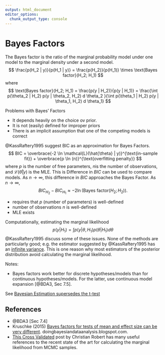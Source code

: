 ```yaml
---
output: html_document
editor_options: 
  chunk_output_type: console
---
```

# Bayes Factors

The Bayes factor is the ratio of the marginal probability model under one model to the marginal density under a second model.
$$
\frac{p(H_2 | y)}{p(H_1 | y)} = \frac{p(H_2)}{p(H_1)} \times \text{Bayes factor}(H_2; H_1)
$$
where
$$
\text{Bayes factor}(H_2; H_1) = \frac{p(y | H_2)}{p(y | H_1)} = \frac{\int p(\theta_2 | H_2) p(y | \theta_2, H_2) d \theta_2 }{\int p(\theta_1 | H_2) p(y | \theta_1, H_2) d \theta_1}
$$

Problems with Bayes' Factors

-   It depends heavily on the choice ov prior.
-   It is not (easily) defined for improper priors
-   There is an implicit assumption that one of the competing models is correct

@KassRaftery1995 suggest BIC as an approximation for Bayes Factors.
$$
BIC = \overbrace{-2 \ln \mathcal{L}(\hat{\theta} | y)}^{\text{in-sample fit}} + \overbrace{p \ln (n)}^{\text{overfitting penalty}}
$$
where $p$ is the number of free parameters, $n$is the number of observations, and $\mathcal{L}(\hat{\theta} |y)$ is the MLE. This is 
Difference in $BIC$ can be used to compare models.
As $n \to \infty$, this difference in $BIC$ approaches the Bayes Factor. As $n \to \infty$,
$$
BIC_{H_2} - BIC_{H_1} \approx -2 \ln (\text{Bayes factor}(H_2; H_2)) .
$$

-   requires that $p$ (number of parameters) is well-defined
-   number of observations $n$ is well-defined
-   MLE exists

Computationally, estimating the marginal likelihood
$$
p(y | H_1) = \int p(y | \theta, H_1) p(\theta | H_1) d \theta
$$
@KassRaftery1995 discuss some of these issues. 
None of the methods are particularly good; e.g. the estimator suggested by @KassRaftery1995 has an [infinite variance](https://radfordneal.wordpress.com/2008/08/17/the-harmonic-mean-of-the-likelihood-worst-monte-carlo-method-ever/).
This is one reason why most estimators of the posterior distribution avoid calculating the marginal likelihood.

Notes:

-   Bayes factors work better for discrete hypotheses/models than for continuous hypotheses/models. For the latter, use continuous model expansion [@BDA3, Sec 7.5].

<!--
## Lindley's Paradox

Given a sample of size $n$ from a normal distribution $\mathcal{N}(\theta, \sigma^2)$ with a known variance $\sigma^2$, testing whether or not the null hypothesis $H_0: \theta = \theta_0$ on the mean means holds (against the alternative $H_1: \theta \neq \theta_0$).

Frequentist. Summarize the dataset with the sufficient statistic,
$$
\bar{x}_n = \mathcal{N}(\theta, \sigma^2 / n)
$$
The test statistic is
$$
t_n = \sqrt{n}(\bar{x}_n - \theta_0 ) / \sigma
$$
which is distributed $t_n \sim \mathcal{N}(0, 1)$ under the null hypothesis.

Suppose that the prior distribution of the parameters is $\theta \sim \mathcal{\theta_0, \sigma^2)$.
The Bayes factor is
$$
BF_{01}(t_n) = (1 = n)^{1/2} \exp(-n t^2_n / 2[1 + n]).
$$
-->

See [Bayesian Estimation supersedes the t-test](http://www.indiana.edu/~kruschke/BEST/BEST.pdf)

<!--
- http://doingbayesiandataanalysis.blogspot.com/2017/02/equivalence-testing-two-one-sided-test.html
-->

## References

-   @BDA3 [Sec 7.4]
-   Kruschke (2015) [Bayes factors for tests of mean and effect size can be very different](http://doingbayesiandataanalysis.blogspot.com/2015/04/bayes-factors-for-tests-of-mean-and.html). doingbayesiandataanalysis.blogspot.com.
-   [This Cross Validated](https://stats.stackexchange.com/questions/209810/computation-of-the-marginal-likelihood-from-mcmc-samples) post by Christian Robert has many useful references to the recent state of the art for calculating the marginal likelihood from MCMC samples.
